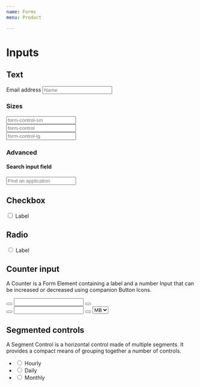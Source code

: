 ```yaml
---
name: Forms
menu: Product

---
```


# Inputs

## Text
<Playground>
<div class="form-group">
   <label for="exampleInputEmail1" class="form-control-label">Email address</label>
   <input class="form-control" placeholder="Name"/>
</div>
</Playground>

### Sizes
<div class="form-group">
   <input class="form-control form-control-sm" placeholder="form-control-sm"/>
</div>
<div class="form-group">
   <input class="form-control" placeholder="form-control"/>
</div>
<div class="form-group">
   <input class="form-control form-control-lg" placeholder="form-control-lg"/>
</div>

### Advanced
#### Search input field
<Playground>
  <div class="input-search-icon_wrapper">
    <div class="input-search-icon">
    </div>
    <input class="form-control" placeholder="Find an application"/>
  </div>
</Playground>

## Checkbox
<Playground>
<div class="custom-control custom-checkbox">
  <input type="checkbox" class="custom-control-input" id="customCheck1"/>
  <label class="custom-control-label" for="customCheck1">Label</label>
</div>
</Playground>

## Radio
<Playground>
<div class="custom-control custom-radio">
  <input type="radio" id="customRadio1" name="customRadio" class="custom-control-input"/>
  <label class="custom-control-label" for="customRadio1">Label</label>
</div>
</Playground>

## Counter input

A Counter is a Form Element containing a label and a number Input that can be increased or decreased using companion Button Icons.

<Playground>
<div class="counter-input">
  <button class="btn"><i class="fa fa-minus" aria-hidden="true"></i></button>
    <input type="tex1" class="form-control"/>
    <button class="btn"><i class="fa fa-plus" aria-hidden="true"></i></button>
</div>

<div class="counter-input ml-4">
  <button class="btn"><i class="fa fa-minus" aria-hidden="true"></i></button>
    <input type="tex1" class="form-control"/>
    <button class="btn"><i class="fa fa-plus" aria-hidden="true"></i></button>
    <select id="sizes" class="form-control counter-input-select">
      <option value="MB">MB</option>
      <option value="GB">GB</option>
      <option value="TB">TB</option>
    </select>
</div>

</Playground>


## Segmented controls

A Segment Control is a horizontal control made of multiple segments. It provides a compact means of grouping together a number of controls.

<Playground>
<ul class="segmented-control">
	<li class="segmented-control__item">
		<input class="segmented-control__input" type="radio" value="3"   name="option" id="option-3"/>
		<label class="segmented-control__label" for="option-3">Hourly</label>
	</li>
	<li class="segmented-control__item">
		<input class="segmented-control__input" type="radio" value="4"   name="option" id="option-4" />
		<label class="segmented-control__label" for="option-4">Daily</label>
	</li>
	<li class="segmented-control__item">
		<input class="segmented-control__input" type="radio" value="5"   name="option" id="option-5" />
		<label class="segmented-control__label" for="option-5">Monthly</label>
	</li>
</ul>
</Playground>
